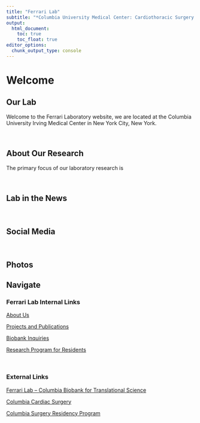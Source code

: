 ```yaml
---
title: "Ferrari Lab"
subtitle: "*Columbia University Medical Center: Cardiothoracic Surgery Research Program*"
output: 
  html_document:
    toc: true
    toc_float: true
editor_options: 
  chunk_output_type: console
---
```



# Welcome

## Our Lab

Welcome to the Ferrari Laboratory website, we are located at the Columbia University Irving Medical Center in New York City, New York.

\


## About Our Research

The primary focus of our laboratory research is 

\


## Lab in the News

\

## Social Media

\



## Photos 


##  Navigate

### Ferrari Lab Internal Links

[About Us](about.html)\

[Projects and Publications](projects.html)\

[Biobank Inquiries](biobank.html)\

[Research Program for Residents](program.html)\


\

### External Links

[Ferrari Lab – Columbia Biobank for Translational Science](https://columbiasurgery.org/research/ferrari-lab)\

[Columbia Cardiac Surgery](https://columbiasurgery.org/heart)\

[Columbia Surgery Residency Program](https://columbiasurgery.org/general-surgery-residency)

\


